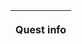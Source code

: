 {| class="wikitable" style="margin-left: auto; margin-right: auto; text-align:center; min-width: 800px; max-width: 1200px;"
|-
! scope="col" colspan="2" style="min-width:55%;" |Quest info
! scope="col" colspan="4" style="width:35%; |Rewards
|- <noinclude> 
|} <br/>{{documentation}}</noinclude>